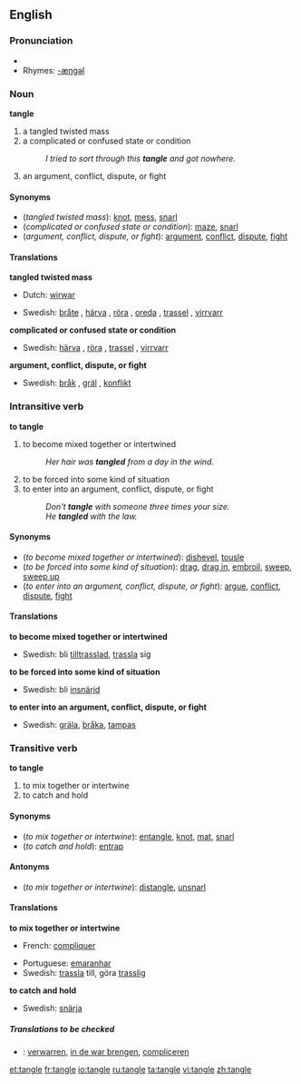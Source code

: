 ==English==

===Pronunciation===
*{{audio|en-us-tangle.ogg|Audio (US)}}
*Rhymes: [[Rhymes:English:-æŋɡəl|-æŋɡəl]]

===Noun===
'''tangle'''
# a tangled twisted mass
# a complicated or confused state or condition
#:''I tried to sort through this '''tangle''' and got nowhere.''
# an argument, conflict, dispute, or fight

====Synonyms====
*(''tangled twisted mass''): [[knot]], [[mess]], [[snarl]]
*(''complicated or confused state or condition''): [[maze]], [[snarl]]
*(''argument, conflict, dispute, or fight''): [[argument]], [[conflict]], [[dispute]], [[fight]]

====Translations====
'''tangled twisted mass'''
{{top}}
*Dutch: [[wirwar]] {{m}}
{{mid}}
*Swedish: [[bråte]] {{c}}, [[härva]] {{c}}, [[röra]] {{c}}, [[oreda]] {{c}}, [[trassel]] {{n}}, [[virrvarr]] {{n}}
{{bottom}}

'''complicated or confused state or condition'''
{{top}}
{{mid}}
*Swedish: [[härva]] {{c}}, [[röra]] {{c}}, [[trassel]] {{n}}, [[virrvarr]] {{n}}
{{bottom}}

'''argument, conflict, dispute, or fight'''
{{top}}
{{mid}}
*Swedish: [[bråk]] {{n}}, [[gräl]] {{n}}, [[konflikt]] {{c}}
{{bottom}}

===Intransitive verb===
'''to tangle'''

# to become mixed together or intertwined
#:''Her hair was '''tangled''' from a day in the wind.''
# to be forced into some kind of situation
# to enter into an argument, conflict, dispute, or fight
#:''Don't '''tangle''' with someone three times your size.''
#:''He '''tangled''' with the law.''

====Synonyms====
*(''to become mixed together or intertwined''): [[dishevel]], [[tousle]]
*(''to be forced into some kind of situation''): [[drag]], [[drag in]], [[embroil]], [[sweep]], [[sweep up]]
*(''to enter into an argument, conflict, dispute, or fight''): [[argue]], [[conflict]], [[dispute]], [[fight]]

====Translations====
'''to become mixed together or intertwined'''
{{top}}
{{mid}}
*Swedish: bli [[tilltrasslad]], [[trassla]] sig
{{bottom}}

'''to be forced into some kind of situation'''
{{top}}
{{mid}}
*Swedish: bli [[insnärjd]]
{{bottom}}

'''to enter into an argument, conflict, dispute, or fight'''
{{top}}
{{mid}}
*Swedish: [[gräla]], [[bråka]], [[tampas]]
{{bottom}}

===Transitive verb===
'''to tangle'''

# to mix together or intertwine
# to catch and hold

====Synonyms====
*(''to mix together or intertwine''): [[entangle]], [[knot]], [[mat]], [[snarl]]
*(''to catch and hold''): [[entrap]]

====Antonyms====
*(''to mix together or intertwine''): [[distangle]], [[unsnarl]]

====Translations====
'''to mix together or intertwine'''
{{top}}
*French: [[compliquer]]
{{mid}}
*Portuguese: [[emaranhar]]
*Swedish: [[trassla]] till, göra [[trasslig]]
{{bottom}}

'''to catch and hold'''
{{top}}
{{mid}}
*Swedish: [[snärja]]
{{bottom}}

=====Translations to be checked=====
{{checktrans}}
*{{ttbc|Dutch}}: [[verwarren]], [[in de war brengen]], [[compliceren]]

[[et:tangle]]
[[fr:tangle]]
[[io:tangle]]
[[ru:tangle]]
[[ta:tangle]]
[[vi:tangle]]
[[zh:tangle]]